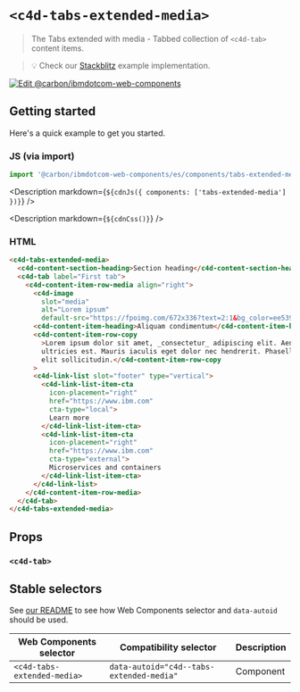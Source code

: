 
# `<c4d-tabs-extended-media>`

> The Tabs extended with media - Tabbed collection of `<c4d-tab>` content items.

> 💡 Check our
> [Stackblitz](https://stackblitz.com/github/carbon-design-system/carbon-for-ibm-dotcom/tree/main/packages/web-components/examples/stackblitz/components/tabs-extended-media)
> example implementation.

[![Edit @carbon/ibmdotcom-web-components](https://developer.stackblitz.com/img/open_in_stackblitz.svg)](https://stackblitz.com/github/carbon-design-system/carbon-for-ibm-dotcom/tree/main/packages/web-components/examples/codesandbox/components/tabs-extended-media)

## Getting started

Here's a quick example to get you started.

### JS (via import)

```javascript
import '@carbon/ibmdotcom-web-components/es/components/tabs-extended-media/index.js';
```

<Description markdown={`${cdnJs({ components: ['tabs-extended-media'] })}`} />

<Description markdown={`${cdnCss()}`} />

### HTML

```html
<c4d-tabs-extended-media>
  <c4d-content-section-heading>Section heading</c4d-content-section-heading>
  <c4d-tab label="First tab">
    <c4d-content-item-row-media align="right">
      <c4d-image
        slot="media"
        alt="Lorem ipsum"
        default-src="https://fpoimg.com/672x336?text=2:1&bg_color=ee5396&text_color=161616"></c4d-image>
      <c4d-content-item-heading>Aliquam condimentum</c4d-content-item-heading>
      <c4d-content-item-row-copy
        >Lorem ipsum dolor sit amet, _consectetur_ adipiscing elit. Aenean et
        ultricies est. Mauris iaculis eget dolor nec hendrerit. Phasellus at
        elit sollicitudin.</c4d-content-item-row-copy
      >
      <c4d-link-list slot="footer" type="vertical">
        <c4d-link-list-item-cta
          icon-placement="right"
          href="https://www.ibm.com"
          cta-type="local">
          Learn more
        </c4d-link-list-item-cta>
        <c4d-link-list-item-cta
          icon-placement="right"
          href="https://www.ibm.com"
          cta-type="external">
          Microservices and containers
        </c4d-link-list-item-cta>
      </c4d-link-list>
    </c4d-content-item-row-media>
  </c4d-tab>
</c4d-tabs-extended-media>
```

## Props

### `<c4d-tab>`

<Props of="c4d-tab" />
<Description markdown={markdownContents} />

## Stable selectors

See
[our README](https://github.com/carbon-design-system/carbon-for-ibm-dotcom/tree/main/packages/web-components#stable-selectors-for-analytics-and-integratione2e-testing-in-web-components)
to see how Web Components selector and `data-autoid` should be used.

| Web Components selector     | Compatibility selector                   | Description |
| --------------------------- | ---------------------------------------- | ----------- |
| `<c4d-tabs-extended-media>` | `data-autoid="c4d--tabs-extended-media"` | Component   |

<Description markdown={contributing} />
